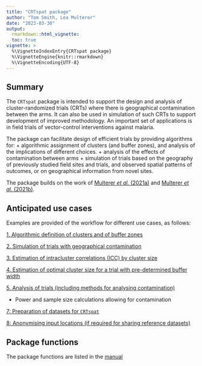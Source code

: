 ```yaml
---
title: "CRTspat package"
author: "Tom Smith, Lea Multerer"
date: "2023-03-30"
output:
  rmarkdown::html_vignette:
  toc: true
vignette: >
  %\VignetteIndexEntry{CRTspat package}
  %\VignetteEngine{knitr::rmarkdown}
  %\VignetteEncoding{UTF-8}
---
```


<!--To build the vignette
# since the vignette takes a long time to run, it is not run with every build
# as suggested here https://ropensci.org/blog/2019/12/08/precompute-vignettes/
# to Knit this vignette without this time consuming step being part of the default build
knitr::knit("vignettes/CRTspat.Rmd.orig", output = "vignettes/CRTspat.Rmd")
rmarkdown.html_vignette.check_title = FALSE
devtools::install(build_vignettes = TRUE)
-->
## Summary

The `CRTspat` package is intended to support the design and analysis of cluster-randomized trials (CRTs) where there is geographical contamination between the arms. It can also be used in simulation of such CRTs to support development of improved methodology. An important set of applications is in field trials of vector-control interventions against malaria.

The package can facilitate design of efficient trials by providing algorithms for:
+ algorithmic assignment of clusters (and buffer zones), and analysis of the implications of different choices.
+ analysis of the effects of contamination between arms
+ simulation of trials based on the geography of previously studied field sites and trials, and observed spatial patterns of outcomes, or on geographical information from novel sites.

The package builds on the work of [Multerer *et al.* (2021a)](https://trialsjournal.biomedcentral.com/articles/10.1186/s13063-021-05543-8) and [Multerer *et al.* (2021b)](https://malariajournal.biomedcentral.com/articles/10.1186/s12936-021-03924-7).

##  Anticipated use cases

Examples are provided of the workflow for different use cases, as follows:

[1. Algorithmic definition of clusters and of buffer zones](Usecase1.html)

[2. Simulation of trials with geographical contamination](Usecase2.html)

[3. Estimation of intracluster correlations (ICC) by cluster size](Usecase3.html)

[4. Estimation of optimal cluster size for a trial with pre-determined buffer width](Usecase4.html)

[5. Analysis of trials (including methods for analysing contamination)](Usecase5.html)

+ Power and sample size calculations allowing for contamination

[7: Preparation of datasets for `CRTspat`](Usecase7.html)

[8: Anonymising input locations (if required for sharing reference datasets)](../reference/anonymize.site.html)

## Package functions

The package functions are listed in the [manual](../reference/index.html)

